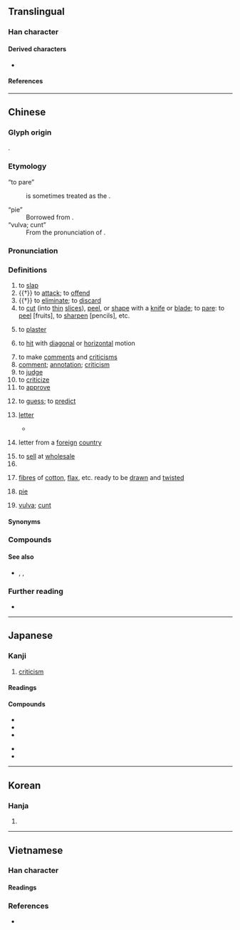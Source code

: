{{character info}}
==Translingual==

===Han character===
{{Han char|rn=64|rad=手|as=04|sn=7|four=51010|canj=QPP|ids=⿰扌比}}

====Derived characters====
* {{l|mul|[[𫵫]]}}

====References====
{{Han ref|kx=0419.120|dkj=11845|dj=0766.040|hdz=31835.050|uh=6279}}

----

==Chinese==
{{zh-forms|alt=𠜱-Cantonese; Hakka; Teochew "to pare",㓟-Cantonese and Teochew "to pare",剕-Cantonese "to pare",剖-Teochew "to pare"}}

===Glyph origin===
{{Han etym}}
{{Han compound|手|比|ls=psc|c1=s|c2=p|t1=hand}}.

===Etymology===
; “to pare”
: {{zh-l|𠜱}} is sometimes treated as the {{zh-l|本字|original character}}.
; “pie”
: Borrowed from {{bor|yue|en|pie}}.
; “vulva; cunt”
: From the {{w|Sichuanese dialects|Sichuanese}} pronunciation of {{zh-l|屄|pi1}}.

{{etystub|zh}}

===Pronunciation===
{{zh-pron
|m=pī,er=y
|m_note=erhua-ed - “fibres ready to be drawn and twisted”
|m-s=pei1/pi1
|m-s_note=originally pi1, but changed to pei1 because of homophony with {{l|zh|屄}}
|c=pai1
|h=pfs=phî/phâi
|h_note=phâi - “to peel”
|md=piĕ
|mn=xm,qz,tp,kh,tn,tc,hc,lk,sx,km,mg:phoe/ml,yl:phe/tw:phi
|mn_note=Xiamen, Quanzhou: phoe - vernacular; phe - literary
mainstream Taiwan: phoe - vernacular; phi - literary
|mn-t=poi1
|mc=y
|oc=y
|cat=v,n,cls
}}

===Definitions===
{{zh-hanzi}}

# to [[slap]]
# {{†}} to [[attack]]; to [[offend]]
# {{†}} to [[eliminate]]; to [[discard]]
# to [[cut]] (into [[thin]] [[slice]]s), [[peel]], or [[shape]] with a [[knife]] or [[blade]]; to [[pare]]: to [[peel]] [fruits], to [[sharpen]] [pencils], etc.
#: {{zh-x|批 蘋果|to '''peel''' an apple|C}}
# {{lb|zh|Cantonese}} to [[plaster]]
# {{lb|zh|Cantonese}} to [[hit]] with [[diagonal]] or [[horizontal]] motion
# to make [[comment]]s and [[criticism]]s {{gloss|to an inferior from a superior, regarding a submitted report, essay, etc.}}
# [[comment]]; [[annotation]]; [[criticism]]
# to [[judge]]
# to [[criticize]]
# to [[approve]]
# {{lb|zh|Cantonese}} to [[guess]]; to [[predict]]
# {{lb|zh|Min Dong|Hokkien|Puxian Min}} [[letter]] {{gloss|written or printed communication}} {{zh-mw|張|封}}
#* {{zh-x|手 提{the̍h} 紙筆 趕緊 欲\要{beh} 寫 一 張 批，安慰 媽{má}媽{mah} 講 阮{gún} 在外 一切 無\沒{bô} 問題。|With paper and a pen in my hand, I hurried to write a '''letter''', comforting Mom, saying that everything is alright away from home.|TW|ref='''1991''', {{w2|zh|詹雅雯}}, {{lang|zh|故鄉一封信}}}}
# {{lb|zh|Teochew}} letter from a [[foreign]] [[country]]
# to [[sell]] at [[wholesale]]
# {{zh-classifier|[[batch]]es, [[group]]s, [[lot]]s, etc (of merchandises)}}
# {{lb|zh|colloquial}} [[fibre]]s of [[cotton]], [[flax]], etc. ready to be [[draw]]n and [[twist]]ed
# {{lb|zh|Cantonese}} [[pie]]
#: {{zh-x|雞批|chicken '''pie'''|C}}
#: {{zh-x|蘋果批|apple '''pie'''|C}}
# {{lb|zh|Internet|_|slang|vulgar}} [[vulva]]; [[cunt]]

====Synonyms====
{{zh-dial}}
{{zh-dial|信}}

===Compounds===
{{zh-der|審批|勾批|報批|差批|引繩批根|岔批兒|分批|一批|大批|假批子|印象批評|催批|批銷|批首|橫批|批閱|批詔|批逆鱗|抹月批風|批注|批點|批准|批頭棍|批命|批判|批改|批頭竹片|批尸|批條|批件|批撥|批發市場|批單|批發價格|搗虛批吭|批較|批削|批轉|批貨|朱批|批駁|批辦|手批|硃批|批註|批抹|批頭|批胸|批書|批迴|批購|批子|批行|眉批|批量|批紅判白|批語|文學批評|批發|批文|批次處理|批發價|批判哲學|批回|批覆|批八字|批頰|批發商|批答|批示|核批|批價|批亢擣虛|批鬥|批評|批郤導窾|批風抹月|解批|竹批兒|躉批|註批|自我批評|解析批評|薄批細切|蘋果批|雞批|批皮}}

====See also====
* {{sense|to pare}} {{zh-l|削}}, {{zh-l|刨}}, {{zh-l|鉋|tr=paau2}}

===Further reading===
* {{thcwd|3209}}

{{zh-cat|Intermediate|Elementary}}

----

==Japanese==

===Kanji===
{{ja-kanji|grade=6|rs=手04}}

# [[criticism]]

====Readings====
{{ja-readings
|goon=はい
|kanon=へい
|kanyoon=ひ
|kun=う-つ
}}

====Compounds====
{{der-top|Compounds}}
* {{ja-r|批%判|ひ%はん}}
* {{ja-r|批%准|ひ%じゅん}}
* {{ja-r|批%評|ひ%ひょう}}
{{der-mid}}
* {{ja-r|批%正|ひ%せい}}
* {{ja-r|批%点|ひ%てん}}
{{der-bottom}}

----

==Korean==

===Hanja===
{{ko-hanja|hangeul=[[비]], [[별]]}}

# {{rfdef|ko|sort=手04}}

----

==Vietnamese==

===Han character===

====Readings====
{{vi-readings|hanviet=phi|nom=phê, phe, phây|rs=手04}}

===References===
* {{R:WinVNKey:Lê Sơn Thanh}}